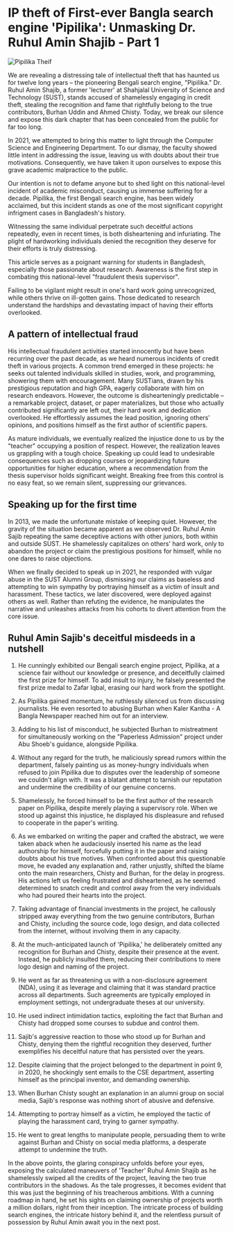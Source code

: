 # IP theft of First-ever Bangla search engine 'Pipilika': Unmasking Dr. Ruhul Amin Shajib - Part 1

![Pipilika Theif](/static/images/pipilika-theif.png#centered)

We are revealing a distressing tale of intellectual theft that has haunted us for twelve long years – the pioneering Bengali search engine, "Pipilika." Dr. Ruhul Amin Shajib, a former 'lecturer' at Shahjalal University of Science and Technology (SUST), stands accused of shamelessly engaging in credit theft, stealing the recognition and fame that rightfully belong to the true contributors, Burhan Uddin and Ahmed Chisty. Today, we break our silence and expose this dark chapter that has been concealed from the public for far too long.

In 2021, we attempted to bring this matter to light through the Computer Science and Engineering Department. To our dismay, the faculty showed little intent in addressing the issue, leaving us with doubts about their true motivations. Consequently, we have taken it upon ourselves to expose this grave academic malpractice to the public.

Our intention is not to defame anyone but to shed light on this national-level incident of academic misconduct, causing us immense suffering for a decade. Pipilika, the first Bengali search engine, has been widely acclaimed, but this incident stands as one of the most significant copyright infrigment cases in Bangladesh's history.

Witnessing the same individual perpetrate such deceitful actions repeatedly, even in recent times, is both disheartening and infuriating. The plight of hardworking individuals denied the recognition they deserve for their efforts is truly distressing.

This article serves as a poignant warning for students in Bangladesh, especially those passionate about research. Awareness is the first step in combating this national-level "fraudulent thesis supervisor".

Failing to be vigilant might result in one's hard work going unrecognized, while others thrive on ill-gotten gains. Those dedicated to research understand the hardships and devastating impact of having their efforts overlooked.

## A pattern of intellectual fraud
His intellectual fraudulent activities started innocently but have been recurring over the past decade, as we heard numerous incidents of credit theft in various projects. A common trend emerged in these projects: he seeks out talented individuals skilled in studies, work, and programming, showering them with encouragement. Many SUSTians, drawn by his prestigious reputation and high GPA, eagerly collaborate with him on research endeavors. However, the outcome is dishearteningly predictable – a remarkable project, dataset, or paper materializes, but those who actually contributed significantly are left out, their hard work and dedication overlooked. He effortlessly assumes the lead position, ignoring others' opinions, and positions himself as the first author of scientific papers.

As mature individuals, we eventually realized the injustice done to us by the "teacher" occupying a position of respect. However, the realization leaves us grappling with a tough choice. Speaking up could lead to undesirable consequences such as dropping courses or jeopardizing future opportunities for higher education, where a recommendation from the thesis supervisor holds significant weight. Breaking free from this control is no easy feat, so we remain silent, suppressing our grievances.

## Speaking up for the first time
In 2013, we made the unfortunate mistake of keeping quiet. However, the gravity of the situation became apparent as we observed Dr. Ruhul Amin Sajib repeating the same deceptive actions with other juniors, both within and outside SUST. He shamelessly capitalizes on others' hard work, only to abandon the project or claim the prestigious positions for himself, while no one dares to raise objections.

When we finally decided to speak up in 2021, he responded with vulgar abuse in the SUST Alumni Group, dismissing our claims as baseless and attempting to win sympathy by portraying himself as a victim of insult and harassment. These tactics, we later discovered, were deployed against others as well. Rather than refuting the evidence, he manipulates the narrative and unleashes attacks from his cohorts to divert attention from the core issue.


## Ruhul Amin Sajib's deceitful misdeeds in a nutshell
1. He cunningly exhibited our Bengali search engine project, Pipilika, at a science fair without our knowledge or presence, and deceitfully claimed the first prize for himself. To add insult to injury, he falsely presented the first prize medal to Zafar Iqbal, erasing our hard work from the spotlight.

2. As Pipilika gained momentum, he ruthlessly silenced us from discussing journalists. He even resorted to abusing Burhan when Kaler Kantha - A Bangla Newspaper reached him out for an interview. 

3. Adding to his list of misconduct, he subjected Burhan to mistreatment for simultaneously working on the "Paperless Admission" project under Abu Shoeb's guidance, alongside Pipilika.

4. Without any regard for the truth, he maliciously spread rumors within the department, falsely painting us as money-hungry individuals when refused to join Pipilika due to disputes over the leadership of someone we couldn't align with. It was a blatant attempt to tarnish our reputation and undermine the credibility of our genuine concerns.


5. Shamelessly, he forced himself to be the first author of the research paper on Pipilika, despite merely playing a supervisory role. When we stood up against this injustice, he displayed his displeasure and refused to cooperate in the paper's writing.


6. As we embarked on writing the paper and crafted the abstract, we were taken aback when he audaciously inserted his name as the lead authorship for himself, forcefully putting it in the paper and raising doubts about his true motives. When confronted about this questionable move, he evaded any explanation and, rather unjustly, shifted the blame onto the main researchers, Chisty and Burhan, for the delay in progress. His actions left us feeling frustrated and disheartened, as he seemed determined to snatch credit and control away from the very individuals who had poured their hearts into the project.


7. Taking advantage of financial investments in the project, he callously stripped away everything from the two genuine contributors, Burhan and Chisty, including the source code, logo design, and data collected from the internet, without involving them in any capacity.


8. At the much-anticipated launch of 'Pipilika,' he deliberately omitted any recognition for Burhan and Chisty, despite their presence at the event. Instead, he publicly insulted them, reducing their contributions to mere logo design and naming of the project.


9. He went as far as threatening us with a non-disclosure agreement (NDA), using it as leverage and claiming that it was standard practice across all departments. Such agreements are typically employed in employment settings, not undergraduate theses at our university.


10. He used indirect intimidation tactics, exploiting the fact that Burhan and Chisty had dropped some courses to subdue and control them.


11. Sajib's aggressive reaction to those who stood up for Burhan and Chisty, denying them the rightful recognition they deserved, further exemplifies his deceitful nature that has persisted over the years.

12. Despite claiming that the project belonged to the department in point 9, in 2020, he shockingly sent emails to the CSE department, asserting himself as the principal inventor, and demanding ownership.

13. When Burhan Chisty sought an explanation in an alumni group on social media, Sajib's response was nothing short of abusive and defensive. 

14. Attempting to portray himself as a victim, he employed the tactic of playing the harassment card, trying to garner sympathy.

15. He went to great lengths to manipulate people, persuading them to write against Burhan and Chisty on social media platforms, a desperate attempt to undermine the truth.



In the above points, the glaring conspiracy unfolds before your eyes, exposing the calculated maneuvers of 'Teacher' Ruhul Amin Shajib as he shamelessly swiped all the credits of the project, leaving the two true contributors in the shadows. As the tale progresses, it becomes evident that this was just the beginning of his treacherous ambitions. With a cunning roadmap in hand, he set his sights on claiming ownership of projects worth a million dollars, right from their inception.
The intricate process of building search engines, the intricate history behind it, and the relentless pursuit of possession by Ruhul Amin await you in the next post. 